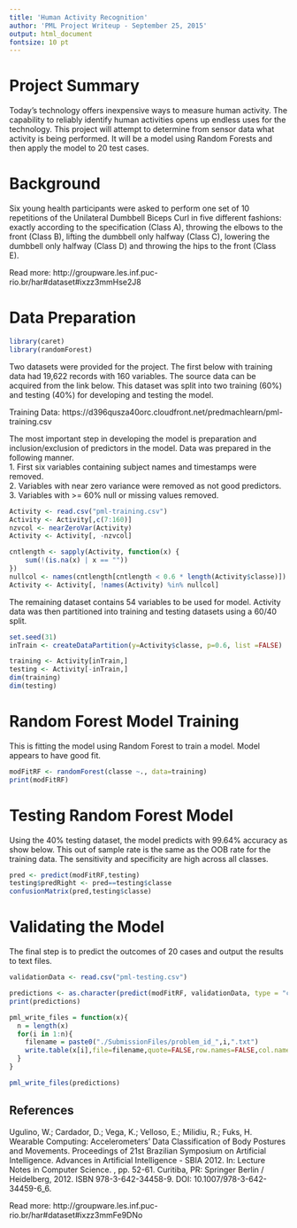 ```yaml
---
title: 'Human Activity Recognition'
author: 'PML Project Writeup - September 25, 2015'
output: html_document
fontsize: 10 pt
---
```

# Project Summary
<p>Today's technology offers inexpensive ways to measure human activity.  The capability to reliably identify human activities opens up endless uses for the technology.  This project will attempt to determine from sensor data what activity is being performed.  It will be a model using Random Forests and then apply the model to 20 test cases.

# Background
Six young health participants were asked to perform one set of 10 repetitions of the Unilateral Dumbbell Biceps Curl in five different fashions: exactly according to the specification (Class A), throwing the elbows to the front (Class B), lifting the dumbbell only halfway (Class C), lowering the dumbbell only halfway (Class D) and throwing the hips to the front (Class E).  
  
Read more: http://groupware.les.inf.puc-rio.br/har#dataset#ixzz3mmHse2J8

# Data Preparation 
```r
library(caret)
library(randomForest)
```

Two datasets were provided for the project.  The first below with training data had 19,622 records with 160 variables. The source data can be acquired from the link below.  This dataset was split into two training (60%) and testing (40%) for developing and testing the model.   
  
Training Data: https://d396qusza40orc.cloudfront.net/predmachlearn/pml-training.csv
  
  
The most important step in developing the model is preparation and inclusion/exclusion of predictors in the model.  Data was prepared in the following manner.   
    1. First six variables containing subject names and timestamps were removed.  
    2. Variables with near zero variance were removed as not good predictors.   
    3. Variables with >= 60% null or missing values removed.  
    
```r
Activity <- read.csv("pml-training.csv")
Activity <- Activity[,c(7:160)]
nzvcol <- nearZeroVar(Activity)
Activity <- Activity[, -nzvcol]

cntlength <- sapply(Activity, function(x) {
    sum(!(is.na(x) | x == ""))
})
nullcol <- names(cntlength[cntlength < 0.6 * length(Activity$classe)])
Activity <- Activity[, !names(Activity) %in% nullcol]
```

The remaining dataset contains 54 variables to be used for model.  Activity data was then partitioned into training and testing datasets using a 60/40 split.  
```r
set.seed(31)
inTrain <- createDataPartition(y=Activity$classe, p=0.6, list =FALSE)

training <- Activity[inTrain,]
testing <- Activity[-inTrain,]
dim(training)
dim(testing)
```

# Random Forest Model Training
This is fitting the model using Random Forest to train a model.  Model appears to have good fit.
```r
modFitRF <- randomForest(classe ~., data=training) 
print(modFitRF)
```

# Testing Random Forest Model
Using the 40% testing dataset, the model predicts with 99.64% accuracy as show below.  This out of sample rate is the same as the OOB rate for the training data.  The sensitivity and specificity are high across all classes.
```r
pred <- predict(modFitRF,testing)
testing$predRight <- pred==testing$classe
confusionMatrix(pred,testing$classe)
```

# Validating the Model
The final step is to predict the outcomes of 20 cases and output the results to text files.
```r
validationData <- read.csv("pml-testing.csv")

predictions <- as.character(predict(modFitRF, validationData, type = "class"))
print(predictions)

pml_write_files = function(x){
  n = length(x)
  for(i in 1:n){
    filename = paste0("./SubmissionFiles/problem_id_",i,".txt")
    write.table(x[i],file=filename,quote=FALSE,row.names=FALSE,col.names=FALSE)
  }
}

pml_write_files(predictions)
```

## References
Ugulino, W.; Cardador, D.; Vega, K.; Velloso, E.; Milidiu, R.; Fuks, H. Wearable Computing: Accelerometers' Data Classification of Body Postures and Movements. Proceedings of 21st Brazilian Symposium on Artificial Intelligence. Advances in Artificial Intelligence - SBIA 2012. In: Lecture Notes in Computer Science. , pp. 52-61. Curitiba, PR: Springer Berlin / Heidelberg, 2012. ISBN 978-3-642-34458-9. DOI: 10.1007/978-3-642-34459-6_6. 

Read more: http://groupware.les.inf.puc-rio.br/har#dataset#ixzz3mmFe9DNo
